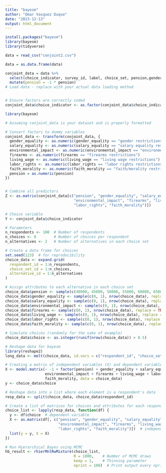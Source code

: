 ```yaml
---
title: "bayesm"
author: "Omar Vasquez Duque"
date: "2023-12-13"
output: html_document
---
```


```r
install.packages("bayesm")
library(bayesm)
library(tidyverse)

```

```r

data = read_csv("conjoint2.csv")

data = as.data.frame(data)

conjoint_data = data %>% 
  select(choice_indicator, survey_id, label, choice_set, pension,gender_equality, salary_equality, environmental_impact, firearms, living_wage, labor_rights, faith_morality) %>% 
  mutate(pension = -1 * pension)
# Load data - replace with your actual data loading method


# Ensure factors are correctly coded
conjoint_data$choice_indicator <- as.factor(conjoint_data$choice_indicator)

```

```r
library(bayesm)

# Assuming conjoint_data is your dataset and is properly formatted

# Convert factors to dummy variables
conjoint_data <- transform(conjoint_data, {
  gender_equality <- as.numeric(gender_equality == "gender restrictions")
  salary_equality <- as.numeric(salary_equality == "salary equality restrictions")
  environmental_impact <- as.numeric(environmental_impact == "environmental restrictions")
  firearms <- as.numeric(firearms == "firearms restrictions")
  living_wage <- as.numeric(living_wage == "living wage restrictions")
  labor_rights <- as.numeric(labor_rights == "labor rights restrictions")
  faith_morality <- as.numeric(faith_morality == "faith/morality restrictions")
  pension = as.numeric(pension)
})


# Combine all predictors
Z <- as.matrix(conjoint_data[c("pension", "gender_equality", "salary_equality",
                               "environmental_impact", "firearms", "living_wage",
                               "labor_rights", "faith_morality")])

# Choice variable
Y <- conjoint_data$choice_indicator

```




```r
# Parameters
n_respondents <- 100  # Number of respondents
n_choices <- 8        # Number of choices per respondent
n_alternatives <- 2   # Number of alternatives in each choice set

# Create a data frame for choices
set.seed(123)  # for reproducibility
choice_data <- expand.grid(
  respondent_id = 1:n_respondents,
  choice_set_id = 1:n_choices,
  alternative_id = 1:n_alternatives
)

# Assign attributes to each alternative in each choice set
choice_data$pension <- sample(c(40000, 45000, 50000, 55000, 60000, 65000, 70000), nrow(choice_data), replace = TRUE)
choice_data$gender_equality <- sample(c(0, 1), nrow(choice_data), replace = TRUE)
choice_data$salary_equality <- sample(c(0, 1), nrow(choice_data), replace = TRUE)
choice_data$environmental_impact <- sample(c(0, 1), nrow(choice_data), replace = TRUE)
choice_data$firearms <- sample(c(0, 1), nrow(choice_data), replace = TRUE)
choice_data$living_wage <- sample(c(0, 1), nrow(choice_data), replace = TRUE)
choice_data$labor_rights <- sample(c(0, 1), nrow(choice_data), replace = TRUE)
choice_data$faith_morality <- sample(c(0, 1), nrow(choice_data), replace = TRUE)

# Simulate choices (randomly for the sake of example)
choice_data$choice <- as.integer(runif(nrow(choice_data)) > 0.5)

```



```r
# Reshape data for bayesm
library(reshape2)
long_data <- melt(choice_data, id.vars = c("respondent_id", "choice_set_id", "alternative_id", "choice"))

# Creating a matrix of independent variables (X) and dependent variable (y)
X <- model.matrix(~ -1 + factor(pension) + gender_equality + salary_equality + 
                  environmental_impact + firearms + living_wage + labor_rights + 
                  faith_morality, data = choice_data)
y <- choice_data$choice

```

```r
# Reshape data into a list where each element is a respondent's data
resp_data <- split(choice_data, choice_data$respondent_id)

# Create a list of matrices for choices and attributes for each respondent
choice_list <- lapply(resp_data, function(df) {
  y <- df$choice  # dependent variable
  X <- as.matrix(df[, c("pension", "gender_equality", "salary_equality", 
                        "environmental_impact", "firearms", "living_wage", 
                        "labor_rights", "faith_morality")])  # independent variables
  list(y = y, X = X)
})

```


```r
# Run Hierarchical Bayes using MCMC
hb_result <- rhierMnlRwMixture(choice_list, 
                               R = 1000,    # Number of MCMC draws
                               keep = 1,    # Thinning parameter
                               nprint = 100)  # Print output every nprint iterations

```

